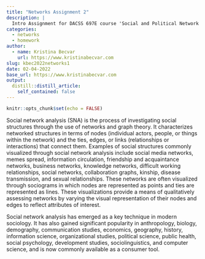 ```yaml
---
title: "Networks Assignment 2"
description: |
  Intro Assignment for DACSS 697E course 'Social and Political Network Analysis'
categories:
  - networks
  - homework
author:
  - name: Kristina Becvar
    url: https://www.kristinabecvar.com
slug: kbec2022networks1
date: 02-04-2022
base_url: https://www.kristinabecvar.com
output:
  distill::distill_article:
    self_contained: false
---
```



```r
knitr::opts_chunk$set(echo = FALSE)
```

Social network analysis (SNA) is the process of investigating social structures through the use of networks and graph theory. It characterizes networked structures in terms of nodes (individual actors, people, or things within the network) and the ties, edges, or links (relationships or interactions) that connect them. Examples of social structures commonly visualized through social network analysis include social media networks, memes spread, information circulation, friendship and acquaintance networks, business networks, knowledge networks, difficult working relationships, social networks, collaboration graphs, kinship, disease transmission, and sexual relationships. These networks are often visualized through sociograms in which nodes are represented as points and ties are represented as lines. These visualizations provide a means of qualitatively assessing networks by varying the visual representation of their nodes and edges to reflect attributes of interest.

Social network analysis has emerged as a key technique in modern sociology. It has also gained significant popularity in anthropology, biology, demography, communication studies, economics, geography, history, information science, organizational studies, political science, public health, social psychology, development studies, sociolinguistics, and computer science, and is now commonly available as a consumer tool.
